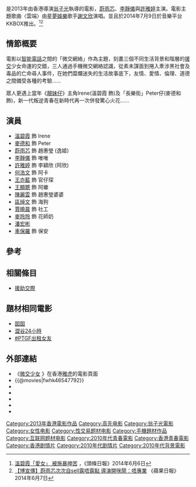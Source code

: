 {{noteTA
|1 = zh-hans:智能手机; zh-hk:智能手機; zh-tw:智慧型電話; 
}}
{{Infobox Film
| name = 微交少女
| original_name = ''{{lang|en|May We Chat}}''
| image = 
| caption = 
| director = [[翁子光|翁子光]]
| producer = [[伍健雄|伍健雄]]
| producer_2 = 丘子傑
| writer = [[呂筱華|呂筱華]]
| starring =[[蔚雨芯|蔚雨芯]]<br/>[[李靜儀|李靜儀]]<br/>[[許雅婷|許雅婷]]<br/>[[溫碧霞|溫碧霞]]<br/>[[孫佳君|孫佳君]]<br/>[[麥德和|麥德和]]<br/>[[區焯文|區焯文]]
| music = 賈立怡
| endtheme =[[謝文欣|謝文欣]]〈雲端〉
| cinematography = 史岳
| editing =  鍾煒釗
| production_company = [[高先電影|高先電影]]
| distributor ={{flagicon|HK}}[[高先電影|高先電影]]
| released = {{flagicon|HK}}{{film date|2013|10|29}}(限量放映)<br/>{{flagicon|HK}}{{start date|2014|6|19}}<br/>{{flagicon|SIN}}{{start date|2014|7|17}}
| runtime = 99分鐘
| rate = {{HK}}III
| country = {{香港電影產地}}
| gross  =  
| language = 粵語
| tw_name = 
| preceded_by  = <!-- 1982年《靚妹仔​》的續作為1984年《靚妹仔​續集之停不了的愛》，本片只屬致敬性質 -->
}}
{{engname|《微交少女》|''May We Chat''}} 是2013年由香港導演[[翁子光|翁子光]]執導的電影，[[蔚雨芯|蔚雨芯]]、[[李靜儀|李靜儀]]與[[許雅婷|許雅婷]]主演。電影主題歌曲〈雲端〉由[[星夢娛樂|星夢娛樂]]歌手[[謝文欣|謝文欣]]演唱。並且於2014年7月9日於音樂平台KKBOX推出。<ref>[http://hd.stheadline.com/ent/ent_content.asp?track=news&contid=171722 溫碧霞「愛女」 被施暴呻苦] {{Wayback|url=http://hd.stheadline.com/ent/ent_content.asp?track=news&contid=171722 |date=20150213212723 }}，《頭條日報》2014年6月6日</ref><ref>[http://hk.apple.nextmedia.com/enews/realtime/20140607/52559599 【博宣傳】蔚雨芯次次自sell露唔露點 導演開咪鬧：唔專業] {{Wayback|url=http://hk.apple.nextmedia.com/enews/realtime/20140607/52559599 |date=20170408061349 }}《蘋果日報》2014年6月7日</ref>

==情節概要==
電影以[[智能電話|智能電話]]之間的「微交網絡」作為主題，刻畫三個不同生活背景和階層的[[援交|援交]]少女命運的交錯，三人通過手機微交網絡認識，從素未謀面到捲入牽涉黑社會及毒品的亡命尋人事件，在她們糜爛迷失的生活故事底下，友情、愛情、倫理、道德之間備受各種的考驗……

眾人更遇上當年《[[靚妹仔|靚妹仔]]》主角Irene(溫碧霞 飾)及「長樂街」Peter仔(麥德和 飾)，新一代叛逆青春在新時代再一次併發驚心火花……

==演員==
* [[溫碧霞|溫碧霞]] 飾 Irene
* [[麥德和|麥德和]] 飾 Peter
* [[蔚雨芯|蔚雨芯]] 飾 趙惠瑩 (逸姬)
* [[李靜儀|李靜儀]] 飾 唯唯
* [[許雅婷|許雅婷]] 飾 李穎欣 (阿欣)
* [[何浩文|何浩文]] 飾 阿卡
* [[王亦藍|王亦藍]] 飾 官仔琛
* [[王顯聰|王顯聰]] 飾 阿蠍
* [[陳麗雲|陳麗雲]] 飾 趙惠瑩婆婆
* [[區焯文|區焯文]] 飾 海狗
* [[賈曉晨|賈曉晨]] 飾 社工
* [[麥玲玲|麥玲玲]] 飾 花師奶
* [[潘宏彬|潘宏彬]]
* [[車保羅|車保羅]] 飾 保安

==參考==
{{reflist}}

==相關條目==
* [[援助交際|援助交際]]
==題材相同電影==
* [[囡囡_(電影)|囡囡]]
* [[澀谷24小時|澀谷24小時]]
* [[#PTGF出租女友|#PTGF出租女友]]

==外部連結==
*《[https://hk.movies.yahoo.net/movie/details/21727-微交少女 微交少女] {{Wayback|url=https://hk.movies.yahoo.net/movie/details/21727-%E5%BE%AE%E4%BA%A4%E5%B0%91%E5%A5%B3 |date=20150213235600 }}》在香港[[雅虎|雅虎]]的電影頁面{{zh-hk}}
*{{@movies|fwhk46547792}}
*{{hkmdb title|16704}}
*{{Mtime|215333}}
*{{douban}}
*{{Amg movie|603686}}
*{{imdb title|3864758}}

{{DEFAULTSORT:WEI}}
[[Category:2013年香港電影作品|Category:2013年香港電影作品]]
[[Category:高先电影|Category:高先电影]]
[[Category:翁子光電影|Category:翁子光電影]]
[[Category:女性电影|Category:女性电影]]
[[Category:性交易题材电影|Category:性交易题材电影]]
[[Category:手機題材作品|Category:手機題材作品]]
[[Category:互联网题材电影|Category:互联网题材电影]]
[[Category:2010年代青春電影|Category:2010年代青春電影]]
[[Category:香港青春電影|Category:香港青春電影]]
[[Category:香港剧情片|Category:香港剧情片]]
[[Category:2010年代剧情片|Category:2010年代剧情片]]
[[Category:2010年代背景電影|Category:2010年代背景電影]]